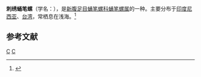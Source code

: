 {{Speciesbox
| taxon = Vexillum exasperatum
| image = Vexillum_exasperatum_01.JPG
| binomial_authority = (Gmelin, 1791)
}}
'''刺绣蛹笔螺'''（学名：''{{lang|la|Vexillum exasperatum}}''），是[[新腹足目|新腹足目]][[蛹笔螺科|蛹笔螺科]][[蛹笔螺属|蛹笔螺属]]的一种。主要分布于[[印度尼西亚|印度尼西亚]]、[[台湾|台湾]]，常栖息在浅海。<ref>{{cite web|url=http://shell.sinica.edu.tw/chinese/shellbase_detail.php?science_no=3122|title=国际贝库：刺绣蛹笔螺|publisher=台湾贝类资料库|accessdate=2009-08-11|archive-date=2016-03-04|archive-url=https://web.archive.org/web/20160304101636/http://shell.sinica.edu.tw/chinese/shellbase_detail.php?science_no=3122|dead-url=no}}</ref>

== 参考文献 ==
{{reflist}}
{{Taxonbar|from=Q3657164}}

[[Category:蛹笔螺属|C]]
[[Category:_1791年描述的动物|C]]